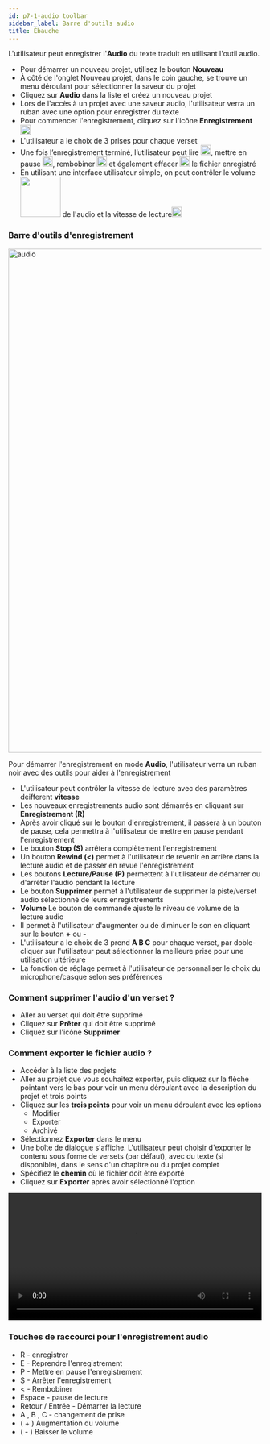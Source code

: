 ```yaml
---
id: p7-1-audio toolbar
sidebar_label: Barre d'outils audio
title: Ébauche
---
```


L'utilisateur peut enregistrer l'**Audio** du texte traduit en utilisant l'outil audio.

-   Pour démarrer un nouveau projet, utilisez le bouton **Nouveau**
-   À côté de l'onglet Nouveau projet, dans le coin gauche, se trouve un menu déroulant pour sélectionner la saveur du projet
-   Cliquez sur **Audio** dans la liste et créez un nouveau projet
-   Lors de l'accès à un projet avec une saveur audio, l'utilisateur verra un ruban avec une option pour enregistrer du texte
-   Pour commencer l'enregistrement, cliquez sur l'icône **Enregistrement** <img src="/assets/record.png" width="20px" alt=""/>
-   L'utilisateur a le choix de 3 prises pour chaque verset
-   Une fois l’enregistrement terminé, l’utilisateur peut lire <img src="/assets/play.PNG" width="20px" alt=""/>, mettre en pause <img src="/assets/pause.PNG" width="20px" alt=""/>, rembobiner <img src="/assets/rewind.PNG" width="20px" alt=""/> et également effacer <img src="/assets/delete.PNG" width="20px" alt=""/> le fichier enregistré
-   En utilisant une interface utilisateur simple, on peut contrôler le volume <img src="/assets/volume.PNG" width="80px" alt=""/> de l'audio et la vitesse de lecture<img src="/assets/speed.PNG" width="20px" alt=""/>

<!-- <video controls src="/assets/Audio.mov" width="100%" type="video/mov"/> -->

### Barre d'outils d'enregistrement ###

<img src="/0.5.3/fr_audio_toolbar.png"  width="1000px" alt="audio"/>

Pour démarrer l'enregistrement en mode **Audio**, l'utilisateur verra un ruban noir avec des outils pour aider à l'enregistrement

-   L'utilisateur peut contrôler la vitesse de lecture avec des paramètres deifferent **vitesse**
-   Les nouveaux enregistrements audio sont démarrés en cliquant sur **Enregistrement (R)**
-   Après avoir cliqué sur le bouton d'enregistrement, il passera à un bouton de pause, cela permettra à l'utilisateur de mettre en pause pendant l'enregistrement
-   Le bouton **Stop (S)** arrêtera complètement l'enregistrement
-   Un bouton **Rewind (<)** permet à l'utilisateur de revenir en arrière dans la lecture audio et de passer en revue l'enregistrement 
-   Les boutons **Lecture/Pause (P)** permettent à l'utilisateur de démarrer ou d'arrêter l'audio pendant la lecture
-   Le bouton **Supprimer** permet à l'utilisateur de supprimer la piste/verset audio sélectionné de leurs enregistrements 
-   **Volume** Le bouton de commande ajuste le niveau de volume de la lecture audio
-   Il permet à l'utilisateur d'augmenter ou de diminuer le son en cliquant sur le bouton **+** ou **-**
-   L'utilisateur a le choix de 3 prend **A B C** pour chaque verset, par doble-cliquer sur l'utilisateur peut sélectionner la meilleure prise pour une utilisation ultérieure 
-   La fonction de réglage permet à l'utilisateur de personnaliser le choix du microphone/casque selon ses préférences

### Comment supprimer l'audio d'un verset ? ###

-   Aller au verset qui doit être supprimé
-   Cliquez sur **Prêter** qui doit être supprimé
-   Cliquez sur l'icône **Supprimer**

### Comment exporter le fichier audio ? ###

-   Accéder à la liste des projets
-   Aller au projet que vous souhaitez exporter, puis cliquez sur la flèche pointant vers le bas pour voir un menu déroulant avec la description du projet et trois points
-   Cliquez sur les **trois points** pour voir un menu déroulant avec les options
    -   Modifier
    -   Exporter
    -   Archivé
-   Sélectionnez **Exporter** dans le menu
-   Une boîte de dialogue s'affiche. L'utilisateur peut choisir d'exporter le contenu sous forme de versets (par défaut), avec du texte (si disponible), dans le sens d'un chapitre ou du projet complet
-   Spécifiez le **chemin** où le fichier doit être exporté
-   Cliquez sur **Exporter** après avoir sélectionné l'option

<video controls src="/assets/export_audio.mov" width="100%" type="video/mov"></video>

### Touches de raccourci pour l'enregistrement audio ###
- R - enregistrer
- E - Reprendre l'enregistrement
- P - Mettre en pause l'enregistrement
- S - Arrêter l'enregistrement
- < - Rembobiner
- Espace - pause de lecture
- Retour / Entrée - Démarrer la lecture
- A , B , C - changement de prise
- ( + ) Augmentation du volume
- ( - ) Baisser le volume